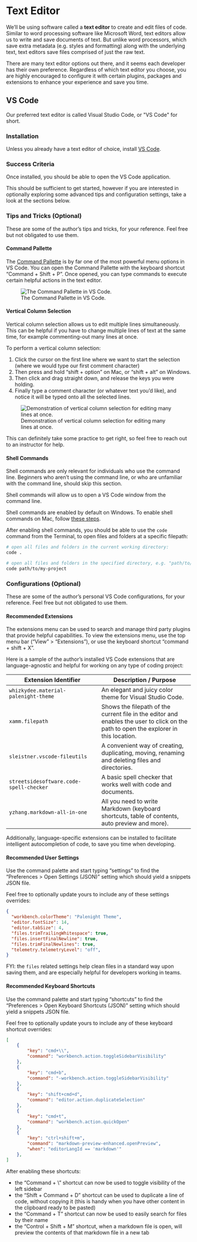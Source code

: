 

# Text Editor

We'll be using software called a **text editor** to create and edit files of code. Similar to word processing software like Microsoft Word, text editors allow us to write and save documents of text. But unlike word processors, which save extra metadata (e.g. styles and formatting) along with the underlying text, text editors save files comprised of just the raw text.

There are many text editor options out there, and it seems each developer has their own preference. Regardless of which text editor you choose, you are highly encouraged to configure it with certain plugins, packages and extensions to enhance your experience and save you time.

## VS Code

Our preferred text editor is called Visual Studio Code, or \"VS Code\" for short.

### Installation

Unless you already have a text editor of choice, install [VS Code](https://code.visualstudio.com/).

### Success Criteria

Once installed, you should be able to open the VS Code application.

This should be sufficient to get started, however if you are interested in optionally exploring some advanced tips and configuration settings, take a look at the sections below.


### Tips and Tricks (Optional)

These are some of the author's tips and tricks, for your reference. Feel free but not obligated to use them.

#### Command Pallette

The [Command Pallette](https://code.visualstudio.com/docs/getstarted/userinterface#_command-palette) is by far one of the most powerful menu options in VS Code. You can open the Command Pallette with the keyboard shortcut "Command + Shift + P". Once opened, you can type commands to execute certain helpful actions in the text editor.

![The Command Pallette in VS Code.](../images/command-pallette.png)

#### Vertical Column Selection

Vertical column selection allows us to edit multiple lines simultaneously. This can be helpful if you have to change multiple lines of text at the same time, for example commenting-out many lines at once.

To perform a vertical column selection:

  1. Click the cursor on the first line where we want to start the selection (where we would type our first comment character)
  2. Then press and hold “shift + option” on Mac, or “shift + alt” on Windows.
  3. Then click and drag straight down, and release the keys you were holding.
  4. Finally type a comment character (or whatever text you’d like), and notice it will be typed onto all the selected lines.


![Demonstration of vertical column selection for editing many lines at once.](https://user-images.githubusercontent.com/1328807/50870478-2e9b8400-1386-11e9-9378-0afadc4a7dce.gif)

<!--
![Demonstration of vertical column selection for commenting many lines at once.](https://prof-rossetti.github.io/intro-software-dev-python-book/images/vertical-column-select.gif)
-->

This can definitely take some practice to get right, so feel free to reach out to an instructor for help.

#### Shell Commands

:::{.callout-note}
Shell commands are only relevant for individuals who use the command line. Beginners who aren't using the command line, or who are unfamiliar with the command line, should skip this section.
:::

Shell commands will allow us to open a VS Code window from the command line.

Shell commands are enabled by default on Windows. To enable shell commands on Mac, follow [these steps](https://code.visualstudio.com/docs/setup/mac#_launch-vs-code-from-the-command-line).

After enabling shell commands, you should be able to use the `code` command from the Terminal, to open files and folders at a specific filepath:

```sh
# open all files and folders in the current working directory:
code .

# open all files and folders in the specified directory, e.g. "path/to/my-project":
code path/to/my-project
```


### Configurations (Optional)

These are some of the author's personal VS Code configurations, for your reference. Feel free but not obligated to use them.

#### Recommended Extensions

The extensions menu can be used to search and manage third party plugins that provide helpful capabilities. To view the extensions menu, use the top menu bar ("View" > "Extensions"), or use the keyboard shortcut "command + shift + X".

Here is a sample of the author's installed VS Code extensions that are language-agnostic and helpful for working on any type of coding project:

Extension Identifier | Description / Purpose
--- | ---
`whizkydee.material-palenight-theme` | An elegant and juicy color theme for Visual Studio Code.
`xamm.filepath` | Shows the filepath of the current file in the editor and enables the user to click on the path to open the explorer in this location.
`sleistner.vscode-fileutils` | A convenient way of creating, duplicating, moving, renaming and deleting files and directories.
`streetsidesoftware.code-spell-checker` | A basic spell checker that works well with code and documents.
`yzhang.markdown-all-in-one` | All you need to write Markdown (keyboard shortcuts, table of contents, auto preview and more).

Additionally, language-specific extensions can be installed to facilitate intelligent autocompletion of code, to save you time when developing.


#### Recommended User Settings

Use the command palette and start typing "settings" to find the "Preferences > Open Settings (JSON)" setting which should yield a snippets JSON file.

Feel free to optionally update yours to include any of these settings overrides:

```json
{
  "workbench.colorTheme": "Palenight Theme",
  "editor.fontSize": 14,
  "editor.tabSize": 4,
  "files.trimTrailingWhitespace": true,
  "files.insertFinalNewline": true,
  "files.trimFinalNewlines": true,
  "telemetry.telemetryLevel": "off",
}
```

FYI: the `files` related settings help clean files in a standard way upon saving them, and are especially helpful for developers working in teams.



#### Recommended Keyboard Shortcuts

Use the command palette and start typing "shortcuts" to find the "Preferences > Open Keyboard Shortcuts (JSON)" setting which should yield a snippets JSON file.

Feel free to optionally update yours to include any of these keyboard shortcut overrides:

```json
[
    {
        "key": "cmd+\\",
        "command": "workbench.action.toggleSidebarVisibility"
    },
    {
        "key": "cmd+b",
        "command": "-workbench.action.toggleSidebarVisibility"
    },
    {
        "key": "shift+cmd+d",
        "command": "editor.action.duplicateSelection"
    },
    {
        "key": "cmd+t",
        "command": "workbench.action.quickOpen"
    },
    {
        "key": "ctrl+shift+m",
        "command": "markdown-preview-enhanced.openPreview",
        "when": "editorLangId == 'markdown'"
    },
]

```

After enabling these shortcuts:

  + the "Command + \\" shortcut can now be used to toggle visibility of the left sidebar
  + the "Shift + Command + D" shortcut can be used to duplicate a line of code, without copying it (this is handy when you have other content in the clipboard ready to be pasted)
  + the "Command + T" shortcut can now be used to easily search for files by their name
  + the "Control + Shift + M" shortcut, when a markdown file is open, will preview the contents of that markdown file in a new tab
